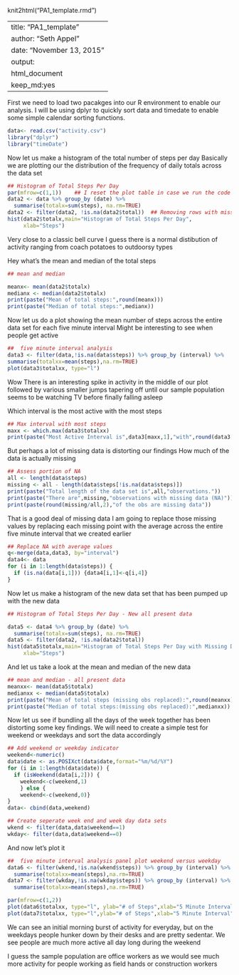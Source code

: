 knit2html("PA1_template.rmd")

---
title: "PA1_template"
author: "Seth Appel"
date: "November 13, 2015"
output: 
  html_document
    keep_md:yes
---

First we need to load two pacakges into our R environment to enable our analysis.   I will be using dplyr to quickly sort data and timedate to  enable some simple calendar sorting functions.

```r
data<- read.csv("activity.csv")
library("dplyr")
library("timeDate")
```

Now let us make a histogram of the total number of steps per day Basically we are plotting our the distribution of the frequency of daily totals across the data set

```r
## Histogram of Total Steps Per Day
par(mfrow=c(1,1))    ## I reset the plot table in case we run the code multiple times
data2 <- data %>% group_by (date) %>% 
  summarise(totalx=sum(steps), na.rm=TRUE)   
data2 <- filter(data2, !is.na(data2$total))  ## Removing rows with missing values
hist(data2$totalx,main="Histogram of Total Steps Per Day", 
     xlab="Steps")
```

Very close to a classic bell curve  I guess there is a normal distibution of activity ranging from coach potatoes to outdoorsy types

Hey what's the mean and median of the total steps

```r
## mean and median

meanx<- mean(data2$totalx)
medianx <- median(data2$totalx)
print(paste("Mean of total steps:",round(meanx)))
print(paste("Median of total steps:",medianx))     
```
Now let us do a plot showing the mean number of steps across the entire data set for each five minute interval  Might be interesting to see when people get active 



```r
##  five minute interval analysis
data3 <- filter(data,!is.na(data$steps)) %>% group_by (interval) %>%
summarise(totalxx=mean(steps),na.rm=TRUE)
plot(data3$totalxx, type="l")
```
Wow There is an interesting spike in activity in the middle of our plot followed by various smaller jumps tapering off until our sample population seems to be watching TV before finally falling asleep

Which interval is the most active with the most steps

```r
## Max interval with most steps
maxx <- which.max(data3$totalxx)
print(paste("Most Active Interval is",data3[maxx,1],"with",round(data3[maxx,2]),"steps"))
```

But perhaps a lot of missing data is distorting our findings
How much of the data is actually missing

```r
## Assess portion of NA
all <- length(data$steps)
missing <- all - length(data$steps[!is.na(data$steps)])
print(paste("Total length of the data set is",all,"observations."))
print(paste("There are",missing,"observations with missing data (NA)"))
print(paste(round(missing/all,2),"of the obs are missing data"))
```

That is a good deal of missing data  I am going to replace those missing values by replacing each missing point with the average across the entire five minute interval that we created earlier

```r
## Replace NA with average values
q<-merge(data,data3, by="interval")
data4<- data
for (i in 1:length(data$steps)) {
  if (is.na(data[i,1])) {data4[i,1]<-q[i,4]}
}
```

Now let us make a histogram of the new data set that has been pumped up with the new data

```r
## Histogram of Total Steps Per Day - New all present data

data5 <- data4 %>% group_by (date) %>% 
  summarise(totalx=sum(steps), na.rm=TRUE)
data5 <- filter(data2, !is.na(data2$total))
hist(data5$totalx,main="Histogram of Total Steps Per Day with Missing Data Inputed", 
     xlab="Steps")

```


And let us take a look at the mean and median of the new data


```r

## mean and median - all present data
meanxx<- mean(data5$totalx)
medianxx <- median(data5$totalx)
print(paste("Mean of total steps (missing obs replaced):",round(meanxx)))
print(paste("Median of total steps:(missing obs replaced):",medianxx))  

```


Now let us see if bundling all the days of the week together has been distorting some key findings.  We will need to create a simple test for weekend or weekdays and sort the data accordingly


```r
## Add weekend or weekday indicator
weekend<-numeric()
data$date <- as.POSIXct(data$date,format="%m/%d/%Y")
for (i in 1:length(data$date)) {
  if (isWeekend(data[i,2])) {
    weekend<-c(weekend,1)
    } else {
    weekend<-c(weekend,0)}
}
data<- cbind(data,weekend)

## Create seperate week end and week day data sets
wkend <- filter(data,data$weekend==1)
wkday<- filter(data,data$weekend==0)
```


And now let's plot it


```r
##  five minute interval analysis panel plot weekend versus weekday
data6 <- filter(wkend,!is.na(wkend$steps)) %>% group_by (interval) %>%
  summarise(totalxx=mean(steps),na.rm=TRUE)
data7 <- filter(wkday,!is.na(wkday$steps)) %>% group_by (interval) %>%
  summarise(totalxx=mean(steps),na.rm=TRUE)

par(mfrow=c(1,2))
plot(data6$totalxx, type="l", ylab="# of Steps",xlab="5 Minute Interval", main="Weekend Pattern")
plot(data7$totalxx, type="l",ylab="# of Steps",xlab="5 Minute Interval",main="Weekday Pattern")

```

We can see an initial morning burst of activity for everyday, but on the weekdays people hunker down by their desks and are pretty sedentar.
We see people are much more active all day long during the weekend

I guess the sample population are office workers as we would see much more activity for people working as field hands or construction workers
